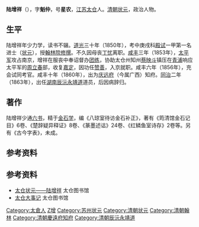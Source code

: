 {{明清人物信息框
| 姓名 = 陆增祥
| 原名 = 
| 圖片名稱= 陆增祥.jpg
| 圖片大小 = 200px
| 圖片說明 = 陆增祥畫像<ref>上海百宋印刷局1947年排印本《太仓乡先贤画像》，王伯明、楼龙殊摹绘。</ref>
| 最高職務 = 湖南辰沅永靖道
| 國家 = 大清
| 爵位 =
| 籍貫 =  [[江蘇省|江蘇省]][[太倉州|太倉州]]
| 族裔 = 漢族
| 旗籍 = 
| 字號 = 字魁仲，号星农
| 諡號 = 
| 出生日期 = [[嘉慶|嘉慶]]二十一年（1816年）
| 出生地點 = [[江蘇省|江蘇省]][[太倉州|太倉州]]
| 逝世日期 = [[光緒|光緒]]八年（1882年）
| 逝世地點 = [[江蘇省|江蘇省]][[太倉州|太倉州]]
| 墓葬 =
| 配偶 =
| 親屬 =
| 出身 = 
*道光三十年庚戌科一甲第一名進士及第
| 經歷 = 
| 著作 =
}}

'''陆增祥'''（{{bd|1816年||1882年|catIdx=L陆}}），字'''魁仲'''，号'''星农'''，[[江苏|江苏]][[太仓|太仓]]人。[[清朝|清朝]][[状元|状元]]，政治人物。

==生平==
陆增祥年少力学，读书不辍。[[道光|道光]]三十年（1850年），考中庚戌科[[殿试|殿试]]一甲第一名进士（[[状元|状元]]），授[[翰林院|翰林院]][[修撰|修撰]]。不久因母丧[[丁忧|丁忧]]离职。[[咸丰_(年号)|咸丰]]三年（1853年），[[太平军|太平军]]攻占南京，增祥在服丧中奉诏督办[[团练|团练]]，协助太仓州知州[[蔡映斗|蔡映斗]]镇压在[[青浦|青浦]]响应太平军的[[周立春|周立春]]部，收复[[嘉定府|嘉定]]，因功任[[赞善|赞善]]，入京就职。咸丰六年（1856年），充会试同考官。咸丰十年（1860年），出为[[庆远府|庆远府]]（今属广西）知府。[[同治|同治]]二年（1863年），出任[[湖南|湖南]][[辰沅永靖道|辰沅永靖道]]道员，后因病辞归。

==著作==
陆增祥少通[[六书|六书]]，精于[[金石学|金石学]]，编《八琼室待访金石补正》，著有《筠清馆金石记目》6卷、《楚辞疑异释证》8卷、《篆墨述诂》24卷、《红鳞鱼室诗存》2卷等。另有《古今字表》，未成。

== 参考资料 ==
{{reflist}}

==参考资料==
*[https://web.archive.org/web/20060510001330/http://www.tclib.com.cn/main/list.asp?id=171 太仓状元——陆增祥] 太仓图书馆
*[https://web.archive.org/web/20041031171031/http://www.tclib.com.cn/celename/default.asp?page=5&classid=1 太仓大事记] 太仓图书馆

{{道光三十年庚戌科殿試金榜}}

{{Authority control}}

{{DEFAULTSORT:Lu陸}}
[[Category:太倉人|Category:太倉人]]
[[Category:陆姓|Z增]]
[[Category:苏州状元|Category:苏州状元]]
[[Category:清朝状元|Category:清朝状元]]
[[Category:清朝翰林|Category:清朝翰林]]
[[Category:清朝慶遠府知府|Category:清朝慶遠府知府]]
[[Category:清朝辰沅永靖道|Category:清朝辰沅永靖道]]
